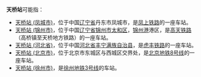 '''天桥站'''可能指：
*[[天桥站_(凤城市)|天桥站 (凤城市)]]，位于中国[[辽宁省|辽宁省]]丹东市凤城市，是[[凤上铁路|凤上铁路]]的一座车站。
*[[天桥站_(锦州市)|天桥站 (锦州市)]]，位于中国[[辽宁省|辽宁省]][[锦州市|锦州市]][[太和区|太和区]]，[[锦州港|锦州港]]港区，是[[高天铁路|高天铁路]]（高桥镇至天桥地方铁路）的一座车站。
*[[天桥站_(河北省)|天桥站 (河北省)]]，位于中国[[河北省|河北省]][[丰宁满族自治县|丰宁满族自治县]]，是[[虎丰铁路|虎丰铁路]]的一座车站。
*[[天桥站_(北京市)|天桥站 (北京市)]]，位于北京市东城区与西城区交界处，是[[北京地铁|北京地铁]][[北京地铁8号线|8号线]]的一座车站。
*[[天桥站_(徐州市)|天桥站 (徐州市)]]，是[[徐州地铁|徐州地铁]][[徐州地铁3号线|3号线]]的车站。
{{disambig|cat=三字车站名消歧义}}